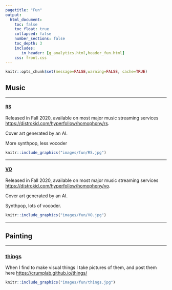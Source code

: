 ```yaml
---
pagetitle: "Fun"
output:
  html_document:
    toc: false
    toc_float: true
    collapsed: false
    number_sections: false
    toc_depth: 3
    includes:
       in_header: [g_analytics.html,header_fun.html]
    css: front.css
---
```


```r
knitr::opts_chunk$set(message=FALSE,warning=FALSE, cache=TRUE)
```


## Music

----

<div class="row">
<div class="col-sm-8">

#### [RS](https://distrokid.com/hyperfollow/homophony/rs)

Released in Fall 2020, available on most major music streaming services <https://distrokid.com/hyperfollow/homophony/rs>. 

Cover art generated by an AI. 

More synthpop, less vocoder


</div>
<div class="col-sm-4">
```r
knitr::include_graphics("images/fun/RS.jpg")
```
</div>
</div>

----

<div class="row">
<div class="col-sm-8">

#### [VO](https://distrokid.com/hyperfollow/homophony/vo)

Released in Fall 2020, available on most major music streaming services <https://distrokid.com/hyperfollow/homophony/vo>. 

Cover art generated by an AI. 

Synthpop, lots of vocoder.


</div>
<div class="col-sm-4">
```r
knitr::include_graphics("images/fun/VO.jpg")
```
</div>
</div>

----

## Painting

----

<div class="row">
<div class="col-sm-8">

### [things](https://crumplab.github.io/things/)

When I find to make visual things I take pictures of them, and post them here <https://crumplab.github.io/things/>

</div>
<div class="col-sm-4">
```r
knitr::include_graphics("images/fun/things.jpg")
```
</div>
</div>



